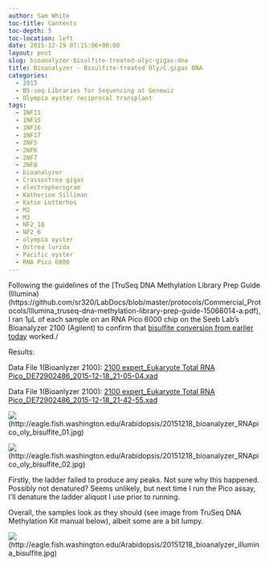 ```yaml
---
author: Sam White
toc-title: Contents
toc-depth: 5
toc-location: left
date: 2015-12-19 07:15:06+00:00
layout: post
slug: bioanalyzer-bisulfite-treated-olyc-gigas-dna
title: Bioanalyzer - Bisulfite-treated Oly/C.gigas DNA
categories:
  - 2015
  - BS-seq Libraries for Sequencing at Genewiz
  - Olympia oyster reciprocal transplant
tags:
  - 1NF11
  - 1NF15
  - 1NF16
  - 1NF17
  - 2NF5
  - 2NF6
  - 2NF7
  - 2NF8
  - bioanalyzer
  - Crassostrea gigas
  - electropherogram
  - Katherine Silliman
  - Katie Lotterhos
  - M2
  - M3
  - NF2_18
  - NF2_6
  - olympia oyster
  - Ostrea lurida
  - Pacific oyster
  - RNA Pico 6000
---
```


Following the guidelines of the [TruSeq DNA Methylation Library Prep Guide (Illumina)(https://github.com/sr320/LabDocs/blob/master/protocols/Commercial_Protocols/Illumina_truseq-dna-methylation-library-prep-guide-15066014-a.pdf), I ran 1μL of each sample on an RNA Pico 6000 chip on the Seeb Lab's Bioanalyzer 2100 (Agilent) to confirm that [bisulfite conversion from earlier today](https://robertslab.github.io/sams-notebook/posts/2015/2015-12-18-bisulfite-treatment-oly-reciprocal-transplant-dna-c-gigas-lotterhos-dna-for-bs-seq/) worked./

Results:

Data File 1(Bioanlyzer 2100): [2100 expert_Eukaryote Total RNA Pico_DE72902486_2015-12-18_21-05-04.xad](https://eagle.fish.washington.edu/Arabidopsis/Bioanalyzer%20Data/2100%20expert_Eukaryote%20Total%20RNA%20Pico_DE72902486_2015-12-18_21-05-04.xad)

Data File 1(Bioanlyzer 2100): [2100 expert_Eukaryote Total RNA Pico_DE72902486_2015-12-18_21-42-55.xad](https://eagle.fish.washington.edu/Arabidopsis/Bioanalyzer%20Data/2100%20expert_Eukaryote%20Total%20RNA%20Pico_DE72902486_2015-12-18_21-42-55.xad)



![](https://eagle.fish.washington.edu/Arabidopsis/20151218_bioanalyzer_RNApico_oly_bisulfite_01.jpg)(http://eagle.fish.washington.edu/Arabidopsis/20151218_bioanalyzer_RNApico_oly_bisulfite_01.jpg)

![](https://eagle.fish.washington.edu/Arabidopsis/20151218_bioanalyzer_RNApico_oly_bisulfite_02.jpg)(http://eagle.fish.washington.edu/Arabidopsis/20151218_bioanalyzer_RNApico_oly_bisulfite_02.jpg)



Firstly, the ladder failed to produce any peaks. Not sure why this happened. Possibly not denatured? Seems unlikely, but next time I run the Pico assay, I'll denature the ladder aliquot I use prior to running.

Overall, the samples look as they should (see image from TruSeq DNA Methylation Kit manual below), albeit some are a bit lumpy.

![](https://eagle.fish.washington.edu/Arabidopsis/20151218_bioanalyzer_illumina_bisulfite.jpg)(http://eagle.fish.washington.edu/Arabidopsis/20151218_bioanalyzer_illumina_bisulfite.jpg)
